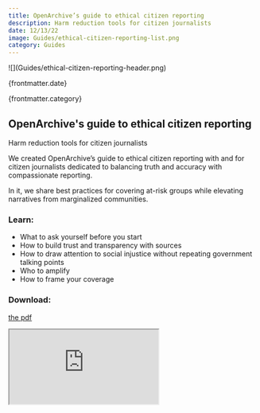 ```yaml
---
title: OpenArchive’s guide to ethical citizen reporting
description: Harm reduction tools for citizen journalists
date: 12/13/22
image: Guides/ethical-citizen-reporting-list.png
category: Guides
---
```



<ArticleHeaderSection>
![](Guides/ethical-citizen-reporting-header.png)

{frontmatter.date}

{frontmatter.category}

## OpenArchive's guide to ethical citizen reporting

Harm reduction tools for citizen journalists

</ArticleHeaderSection>

<ContentSection>

We created OpenArchive’s guide to ethical citizen reporting with and for citizen journalists dedicated to balancing truth and accuracy with compassionate reporting.

In it, we share best practices for covering at-risk groups while elevating narratives from marginalized communities.

### Learn:

- What to ask yourself before you start
- How to build trust and transparency with sources
- How to draw attention to social injustice without repeating government talking points
- Who to amplify
- How to frame your coverage

### Download:

[the pdf](https://www.open-archive.org/pdf/ethical-citizen-reporting.pdf)

<iframe
  src="https://www.open-archive.org/pdf/ethical-citizen-reporting.pdf"
  style={{ width: "100%", height: "768px" }}
></iframe>

</ContentSection>
